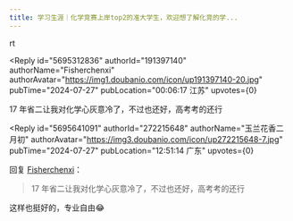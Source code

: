 ```yaml
---
title: 学习生涯｜化学竞赛上岸top2的准大学生，欢迎想了解化竞的学...
---
```



<Forum groupName="00后人生研究室" groupUrl="https://www.douban.com/group/739053/" archivedAt="2025-05-16T14:18:08.905Z">
  <Post
    id="309009598"
    title="学习生涯｜化学竞赛上岸top2的准大学生，欢迎想了解化竞的学..."
    url="https://www.douban.com/group/topic/309009598/?_spm_id=MjcyMjE1NjQ4"
    pubTime="01-16"
    highlightUserId="191397140"
  >
rt

<Reply
  id="5695312836"
  authorId="191397140"
  authorName="Fisherchenxi"
  authorAvatar="https://img1.doubanio.com/icon/up191397140-20.jpg"
  pubTime="2024-07-27"
  pubLocation="00:06:17 江苏"
  upvotes={0}
>
17 年省二让我对化学心灰意冷了，不过也还好，高考考的还行
</Reply>

<Reply
  id="5695641091"
  authorId="272215648"
  authorName="玉兰花香二月初"
  authorAvatar="https://img3.doubanio.com/icon/up272215648-7.jpg"
  pubTime="2024-07-27"
  pubLocation="12:51:14 广东"
  upvotes={0}
>
回复 [Fisherchenxi](https://www.douban.com/people/191397140/)：
 > 17 年省二让我对化学心灰意冷了，不过也还好，高考考的还行

这样也挺好的，专业自由😂
</Reply>
  </Post>
</Forum>
